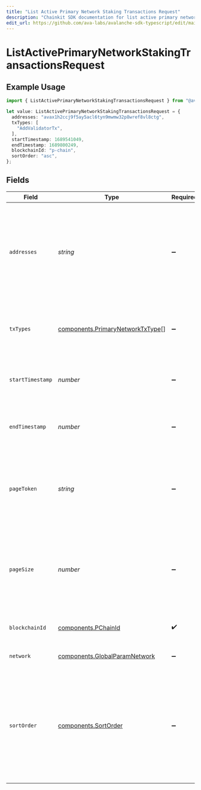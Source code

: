 ```yaml
---
title: "List Active Primary Network Staking Transactions Request"
description: "Chainkit SDK documentation for list active primary network staking transactions request"
edit_url: https://github.com/ava-labs/avalanche-sdk-typescript/edit/main/chainkit/docs/models/operations/listactiveprimarynetworkstakingtransactionsrequest.md
---
```


# ListActivePrimaryNetworkStakingTransactionsRequest

## Example Usage

```typescript
import { ListActivePrimaryNetworkStakingTransactionsRequest } from "@avalanche-sdk/chainkit/models/operations";

let value: ListActivePrimaryNetworkStakingTransactionsRequest = {
  addresses: "avax1h2ccj9f5ay5acl6tyn9mwmw32p8wref8vl8ctg",
  txTypes: [
    "AddValidatorTx",
  ],
  startTimestamp: 1689541049,
  endTimestamp: 1689800249,
  blockchainId: "p-chain",
  sortOrder: "asc",
};
```

## Fields

| Field                                                                                                                                                             | Type                                                                                                                                                              | Required                                                                                                                                                          | Description                                                                                                                                                       | Example                                                                                                                                                           |
| ----------------------------------------------------------------------------------------------------------------------------------------------------------------- | ----------------------------------------------------------------------------------------------------------------------------------------------------------------- | ----------------------------------------------------------------------------------------------------------------------------------------------------------------- | ----------------------------------------------------------------------------------------------------------------------------------------------------------------- | ----------------------------------------------------------------------------------------------------------------------------------------------------------------- |
| `addresses`                                                                                                                                                       | *string*                                                                                                                                                          | :heavy_minus_sign:                                                                                                                                                | A comma separated list of X-Chain or P-Chain wallet addresses, starting with "avax"/"fuji", "P-avax"/"P-fuji" or "X-avax"/"X-fuji".                               | avax1h2ccj9f5ay5acl6tyn9mwmw32p8wref8vl8ctg                                                                                                                       |
| `txTypes`                                                                                                                                                         | [components.PrimaryNetworkTxType](https://github.com/ava-labs/avalanche-sdk-typescript/blob/main/chainkit/models/components/primarynetworktxtype.md)[]                                                                              | :heavy_minus_sign:                                                                                                                                                | Query param for filtering items based on transaction types.                                                                                                       | [<br/>"AddValidatorTx"<br/>]                                                                                                                                      |
| `startTimestamp`                                                                                                                                                  | *number*                                                                                                                                                          | :heavy_minus_sign:                                                                                                                                                | Query param for retrieving items after a specific timestamp.                                                                                                      | 1689541049                                                                                                                                                        |
| `endTimestamp`                                                                                                                                                    | *number*                                                                                                                                                          | :heavy_minus_sign:                                                                                                                                                | Query param for retrieving items before a specific timestamp.                                                                                                     | 1689800249                                                                                                                                                        |
| `pageToken`                                                                                                                                                       | *string*                                                                                                                                                          | :heavy_minus_sign:                                                                                                                                                | A page token, received from a previous list call. Provide this to retrieve the subsequent page.                                                                   |                                                                                                                                                                   |
| `pageSize`                                                                                                                                                        | *number*                                                                                                                                                          | :heavy_minus_sign:                                                                                                                                                | The maximum number of items to return. The minimum page size is 1. The maximum pageSize is 100.                                                                   | 10                                                                                                                                                                |
| `blockchainId`                                                                                                                                                    | [components.PChainId](https://github.com/ava-labs/avalanche-sdk-typescript/blob/main/chainkit/models/components/pchainid.md)                                                                                                        | :heavy_check_mark:                                                                                                                                                | A primary network blockchain id or alias.                                                                                                                         | p-chain                                                                                                                                                           |
| `network`                                                                                                                                                         | [components.GlobalParamNetwork](https://github.com/ava-labs/avalanche-sdk-typescript/blob/main/chainkit/models/components/globalparamnetwork.md)                                                                                    | :heavy_minus_sign:                                                                                                                                                | Either mainnet or testnet/fuji.                                                                                                                                   | mainnet                                                                                                                                                           |
| `sortOrder`                                                                                                                                                       | [components.SortOrder](https://github.com/ava-labs/avalanche-sdk-typescript/blob/main/chainkit/models/components/sortorder.md)                                                                                                      | :heavy_minus_sign:                                                                                                                                                | The order by which to sort results. Use "asc" for ascending order, "desc" for descending order. Sorted by timestamp or the `sortBy` query parameter, if provided. | asc                                                                                                                                                               |